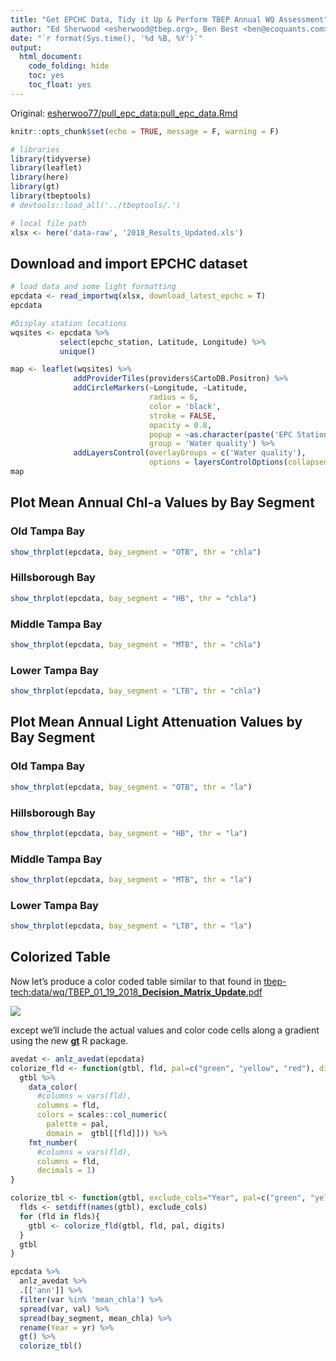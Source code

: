 ```yaml
---
title: "Get EPCHC Data, Tidy it Up & Perform TBEP Annual WQ Assessment"
author: "Ed Sherwood <esherwood@tbep.org>, Ben Best <ben@ecoquants.com>, Marcus Beck <marcusb@sccwrp.org>"
date: "`r format(Sys.time(), '%d %B, %Y')`"
output: 
  html_document: 
    code_folding: hide
    toc: yes
    toc_float: yes
---
```


Original: [esherwoo77/pull_epc_data:pull_epc_data.Rmd](https://github.com/esherwoo77/pull_epc_data/blob/master/pull_epc_data.Rmd)

```r
knitr::opts_chunk$set(echo = TRUE, message = F, warning = F)

# libraries
library(tidyverse)
library(leaflet)
library(here)
library(gt)
library(tbeptools)
# devtools::load_all('../tbeptools/.')

# local file path
xlsx <- here('data-raw', '2018_Results_Updated.xls')
```

## Download and import EPCHC dataset

```r
# load data and some light formatting
epcdata <- read_importwq(xlsx, download_latest_epchc = T)
epcdata
```

```r
#Display station locations
wqsites <- epcdata %>% 
           select(epchc_station, Latitude, Longitude) %>% 
           unique()                                                   

map <- leaflet(wqsites) %>%                                         
              addProviderTiles(providers$CartoDB.Positron) %>% 
              addCircleMarkers(~Longitude, ~Latitude,
                               radius = 6,
                               color = 'black',
                               stroke = FALSE,
                               opacity = 0.8,
                               popup = ~as.character(paste('EPC Station:', epchc_station)), 
                               group = 'Water quality') %>% 
              addLayersControl(overlayGroups = c('Water quality'),
                               options = layersControlOptions(collapsed = FALSE))
map
```

## Plot Mean Annual Chl-a Values by Bay Segment {.tabset}

### Old Tampa Bay

```r
show_thrplot(epcdata, bay_segment = "OTB", thr = "chla")
```

### Hillsborough Bay

```r
show_thrplot(epcdata, bay_segment = "HB", thr = "chla")
```

### Middle Tampa Bay

```r
show_thrplot(epcdata, bay_segment = "MTB", thr = "chla")
```

### Lower Tampa Bay

```r
show_thrplot(epcdata, bay_segment = "LTB", thr = "chla")
```

## Plot Mean Annual Light Attenuation Values by Bay Segment {.tabset}

### Old Tampa Bay

```r
show_thrplot(epcdata, bay_segment = "OTB", thr = "la")
```

### Hillsborough Bay

```r
show_thrplot(epcdata, bay_segment = "HB", thr = "la")
```

### Middle Tampa Bay

```r
show_thrplot(epcdata, bay_segment = "MTB", thr = "la")
```

### Lower Tampa Bay

```r
show_thrplot(epcdata, bay_segment = "LTB", thr = "la")
```

## Colorized Table

Now let's produce a color coded table similar to that found in [tbep-tech:data/wq/TBEP_01_19_2018_**Decision_Matrix_Update**.pdf](https://drive.google.com/open?id=1NGq0VzaPv1_uxgoDkprVTAndSuBygSuq)
  
![](img/decision-matrix_color-table-snip.png)

except we'll include the actual values and color code cells along a gradient using the new [**gt**](https://github.com/rstudio/gt) R package.

```r

avedat <- anlz_avedat(epcdata)
colorize_fld <- function(gtbl, fld, pal=c("green", "yellow", "red"), digits=1){
  gtbl %>% 
    data_color(
      #columns = vars(fld), 
      columns = fld, 
      colors = scales::col_numeric(
        palette = pal,
        domain =  gtbl[[fld]])) %>% 
    fmt_number(
      #columns = vars(fld),
      columns = fld,
      decimals = 1) 
}

colorize_tbl <- function(gtbl, exclude_cols="Year", pal=c("green", "yellow", "red"), digits=1){
  flds <- setdiff(names(gtbl), exclude_cols)
  for (fld in flds){
    gtbl <- colorize_fld(gtbl, fld, pal, digits)
  }
  gtbl
}

epcdata %>% 
  anlz_avedat %>% 
  .[['ann']] %>% 
  filter(var %in% 'mean_chla') %>% 
  spread(var, val) %>% 
  spread(bay_segment, mean_chla) %>% 
  rename(Year = yr) %>% 
  gt() %>% 
  colorize_tbl()
```
